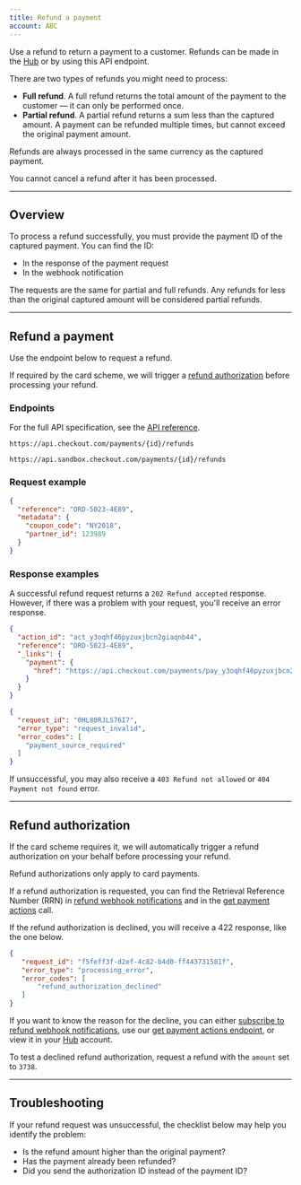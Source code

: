 ```yaml
---
title: Refund a payment
account: ABC
---
```


Use a refund to return a payment to a customer. Refunds can be made in the [Hub](https://hub.checkout.com/v2) or by using this API endpoint.

There are two types of refunds you might need to process:

- **Full refund**. A full refund returns the total amount of the payment to the customer — it can only be performed once.
- **Partial refund**. A partial refund returns a sum less than the captured amount. A payment can be refunded multiple times, but cannot exceed the original payment amount.

<TipBox variant="tip">

Refunds are always processed in the same currency as the captured payment.

</TipBox>
<TipBox variant="note">

You cannot cancel a refund after it has been processed.

</TipBox>

---

## Overview

To process a refund successfully, you must provide the payment ID of the captured payment. You can find the ID:

- In the response of the payment request
- In the webhook notification

The requests are the same for partial and full refunds. Any refunds for less than the original captured amount will be considered partial refunds.

---

## Refund a payment

Use the endpoint below to request a refund.

<TipBox variant="info">

If required by the card scheme, we will trigger a [refund authorization](#Refund_authorization) before processing your refund.

</TipBox>

### Endpoints

For the full API specification, see the [API reference](https://api-reference.checkout.com/).

<tabs>
<tab title="Live">
<LineCodeWrapper type="post">

`https://api.checkout.com/payments/{id}/refunds`

</LineCodeWrapper>
</tab>
<tab title="Sandbox">
<LineCodeWrapper type="post">

`https://api.sandbox.checkout.com/payments/{id}/refunds`

</LineCodeWrapper>
</tab>
</tabs>

### Request example

```json
{
  "reference": "ORD-5023-4E89",
  "metadata": {
    "coupon_code": "NY2018",
    "partner_id": 123989
  }
}
```

### Response examples

A successful refund request returns a `202 Refund accepted` response. However, if there was a problem with your request, you'll receive an error response.

<tabs>
<tab title="202 Refund accepted">

```json
{
  "action_id": "act_y3oqhf46pyzuxjbcn2giaqnb44",
  "reference": "ORD-5023-4E89",
  "_links": {
    "payment": {
      "href": "https://api.checkout.com/payments/pay_y3oqhf46pyzuxjbcn2giaqnb44"
    }
  }
}
```

</tab>
<tab title="422 Invalid data was sent">

```json
{
  "request_id": "0HL80RJLS76I7",
  "error_type": "request_invalid",
  "error_codes": [
    "payment_source_required"
  ]
}
```

</tab>
</tabs>

<TipBox variant="info">

If unsuccessful, you may also receive a `403 Refund not allowed` or `404 Payment not found` error.

</TipBox>

---

## Refund authorization

If the card scheme requires it, we will automatically trigger a refund authorization on your behalf before processing your refund.

<TipBox variant="info">

Refund authorizations only apply to card payments.

</TipBox>

<TipBox variant="tip">

If a refund authorization is requested, you can find the Retrieval Reference Number (RRN) in [refund webhook notifications](/reporting-and-insights/webhooks) and in the [get payment actions](/payments/manage-payments) call.

</TipBox>

If the refund authorization is declined, you will receive a 422 response, like the one below.

```json
{
   "request_id": "f5feff3f-d2ef-4c82-b4d0-ff443731581f",
   "error_type": "processing_error",
   "error_codes": [
       "refund_authorization_declined"
   ]
}
```

If you want to know the reason for the decline, you can either [subscribe to refund webhook notifications](/reporting-and-insights/webhooks), use our [get payment actions endpoint](/payments/manage-payments/get-payment-actions), or view it in your [Hub](/the-hub/manage-hub-payments) account.

<TipBox variant="tip" title="Testing">

To test a declined refund authorization, request a refund with the `amount` set to `3738`.

</TipBox>

---

## Troubleshooting

If your refund request was unsuccessful, the checklist below may help you identify the problem:

- Is the refund amount higher than the original payment?
- Has the payment already been refunded?
- Did you send the authorization ID instead of the payment ID?

